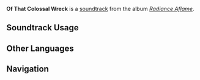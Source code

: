 {{Stub}}
{{Soundtrack Infobox
|image          = Radiance Aflame.png
|album          = Radiance Aflame
|disc           = 1
|number         = 16
|featured       = 
|featured2      = 
|featured3      = 
|featured_disc  = 
|featured_disc2 = 
|featured_disc3 = 
|youtube_id     = 
|spotify_id     = 7EqNLqcMx2HQCJWB6nWAqH
|previous       = The Dream That Was Tollan
|next           = Ri Yokobal kech ri Ajaw Ch'ulel
}}
'''Of That Colossal Wreck''' is a [[soundtrack]] from the album ''[[Radiance Aflame]]''.

==Soundtrack Usage==
{{Soundtrack Usage
|location          = Ancient Sacred Mountain//Dragons' Residence in the Ancient Sacred Mountain
|quest             = 
|domain            = 
|eventgameplay     = 
|special_displayed = 
|special           = 
|teapot            = 
|mediaoriginal     =
}}
<!--
==Other Arrangements==
{{Files by Category Gallery|Media Using an Unreleased Arrangement of {{subst:#titleparts:{{subst:PAGENAME}}}} Soundtrack}}
-->
<!--
==Production Credits==
{| class="wikitable"
! Position
! Staff<ref>NetEase Cloud Music: [https://music.163.com/#/song?id=NUMBER TITLE {{zh|}}]</ref>
|-
!
| ({{zh|}})
|}
|}
-->
<!--
==Gallery==
<gallery>
</gallery>
-->

==Other Languages==
{{Other Languages
|en       = Of That Colossal Wreck
|zhs      = 遗宫幽寂
|zhs_rm   = 
|zht      = 
|zht_rm   = 
|zh_tl    = 
|ja       = 静かなる遺跡
|ja_rm    = 
|ja_tl    = 
}}
<!--
==References==
{{Reflist}}
-->

==Navigation==
{{Soundtrack Navbox|Radiance Aflame}}
